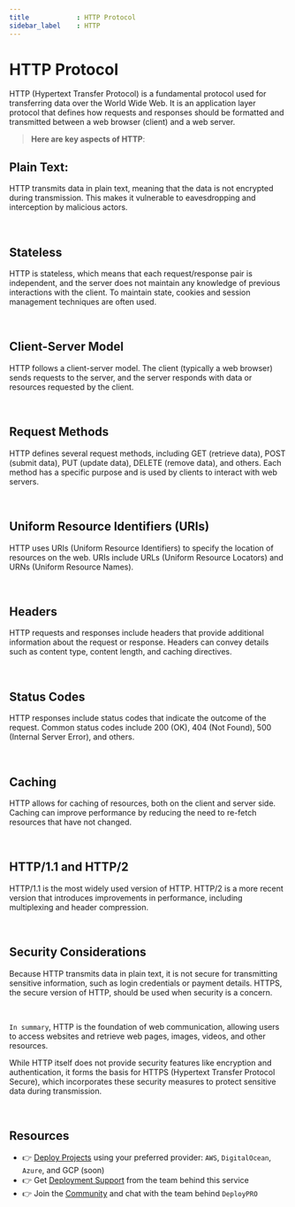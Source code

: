 ```yaml
---
title            : HTTP Protocol
sidebar_label    : HTTP
---
```


# HTTP Protocol

HTTP (Hypertext Transfer Protocol) is a fundamental protocol used for transferring data over the World Wide Web. 
It is an application layer protocol that defines how requests and responses should be formatted and transmitted between a web browser (client) and a web server. 

> **Here are key aspects of HTTP**:

## **Plain Text**: 

HTTP transmits data in plain text, meaning that the data is not encrypted during transmission. This makes it vulnerable to eavesdropping and interception by malicious actors.

<br />

## **Stateless** 

HTTP is stateless, which means that each request/response pair is independent, and the server does not maintain any knowledge of previous interactions with the client. To maintain state, cookies and session management techniques are often used.

<br />

## **Client-Server Model**

HTTP follows a client-server model. The client (typically a web browser) sends requests to the server, and the server responds with data or resources requested by the client.

<br />

## **Request Methods** 

HTTP defines several request methods, including GET (retrieve data), POST (submit data), PUT (update data), DELETE (remove data), and others. Each method has a specific purpose and is used by clients to interact with web servers.

<br />

## **Uniform Resource Identifiers (URIs)** 

HTTP uses URIs (Uniform Resource Identifiers) to specify the location of resources on the web. URIs include URLs (Uniform Resource Locators) and URNs (Uniform Resource Names).

<br />

## **Headers** 

HTTP requests and responses include headers that provide additional information about the request or response. Headers can convey details such as content type, content length, and caching directives.

<br />

## **Status Codes** 

HTTP responses include status codes that indicate the outcome of the request. Common status codes include 200 (OK), 404 (Not Found), 500 (Internal Server Error), and others.

<br />

## **Caching**

HTTP allows for caching of resources, both on the client and server side. Caching can improve performance by reducing the need to re-fetch resources that have not changed.

<br />

## **HTTP/1.1 and HTTP/2**

HTTP/1.1 is the most widely used version of HTTP. HTTP/2 is a more recent version that introduces improvements in performance, including multiplexing and header compression.

<br />

## **Security Considerations**

Because HTTP transmits data in plain text, it is not secure for transmitting sensitive information, such as login credentials or payment details. HTTPS, the secure version of HTTP, should be used when security is a concern.

<br />

`In summary`, HTTP is the foundation of web communication, allowing users to access websites and retrieve web pages, images, videos, and other resources. 

While HTTP itself does not provide security features like encryption and authentication, it forms the basis for HTTPS (Hypertext Transfer Protocol Secure), which incorporates these security measures to protect sensitive data during transmission.

<br />

## Resources

- 👉 [Deploy Projects](https://deploypro.dev/) using your preferred provider: `AWS`, `DigitalOcean`, `Azure`, and GCP (soon)
- 👉 Get [Deployment Support](https://deploypro.dev/support/) from the team behind this service
- 👉 Join the [Community](https://discord.gg/qQhjQZhnur) and chat with the team behind `DeployPRO`